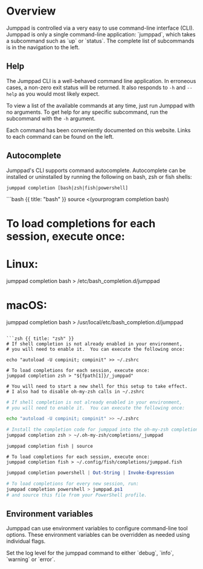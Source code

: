 # Overview

<Intro>
Jumppad is controlled via a very easy to use command-line interface (CLI). Jumppad is only a single command-line application: `jumppad`, which takes a subcommand such as `up` or `status`. The complete list of subcommands is in the navigation to the left.
</Intro>

## Help

The Jumppad CLI is a well-behaved command line application. In erroneous cases, a non-zero exit status will be returned. It also responds to `-h` and `--help` as you would most likely expect.

To view a list of the available commands at any time, just run Jumppad with no arguments. To get help for any specific subcommand, run the subcommand with the `-h` argument.

Each command has been conveniently documented on this website. Links to each command can be found on the left.

## Autocomplete

Jumppad's CLI supports command autocomplete. Autocomplete can be installed or uninstalled by running the following on bash, zsh or fish shells:

```shell
jumppad completion [bash|zsh|fish|powershell]
```

<CodeGroup title="Loading completions for your shell.">
```bash {{ title: "bash" }}
source <(yourprogram completion bash)

# To load completions for each session, execute once:
# Linux:
jumppad completion bash > /etc/bash_completion.d/jumppad

# macOS:
jumppad completion bash > /usr/local/etc/bash_completion.d/jumppad
```

```zsh {{ title: "zsh" }}
# If shell completion is not already enabled in your environment,
# you will need to enable it.  You can execute the following once:

echo "autoload -U compinit; compinit" >> ~/.zshrc

# To load completions for each session, execute once:
jumppad completion zsh > "${fpath[1]}/_jumppad"

# You will need to start a new shell for this setup to take effect.
# I also had to disable oh-my-zsh calls in ~/.zshrc
```

```zsh {{ title: "oh-my-zsh" }}
# If shell completion is not already enabled in your environment,
# you will need to enable it.  You can execute the following once:

echo "autoload -U compinit; compinit" >> ~/.zshrc

# Install the completion code for jumppad into the oh-my-zsh completion folder
jumppad completion zsh > ~/.oh-my-zsh/completions/_jumppad
```

```shell {{ title: "fish" }}
jumppad completion fish | source

# To load completions for each session, execute once:
jumppad completion fish > ~/.config/fish/completions/jumppad.fish
```

```powershell {{ title: "powershell" }}
jumppad completion powershell | Out-String | Invoke-Expression

# To load completions for every new session, run:
jumppad completion powershell > jumppad.ps1
# and source this file from your PowerShell profile.
```
</CodeGroup>

## Environment variables

Jumppad can use environment variables to configure command-line tool options. These environment variables can be overridden as needed using individual flags.

<Properties>
  <Property name="LOG_LEVEL" type="string" value="info">
    Set the log level for the jumppad command to either `debug`, `info`, `warning` or `error`.
  </Property>
</Properties>